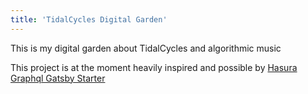 ```yaml
---
title: 'TidalCycles Digital Garden'
---
```


This is my digital garden about TidalCycles and algorithmic music

This project is at the moment heavily inspired and possible by [Hasura Graphql Gatsby Starter](https://github.com/hasura/gatsby-gitbook-starter)
